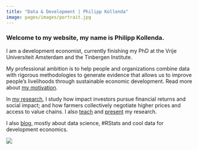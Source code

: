 ```yaml
---
title: "Data & Development | Philipp Kollenda"
image: pages/images/portrait.jpg
---
```


### Welcome to my website, my name is Philipp Kollenda.

I am a development economist, currently finishing my PhD at the Vrije Universiteit Amsterdam and the Tinbergen Institute.

My professional ambition is to help people and organizations combine data with rigorous methodologies to generate evidence that allows us to improve people's livelihoods through sustainable economic development. Read more about [my motivation](pages/motivation.qmd).

In [my research](pages/research.qmd), I study how impact investors pursue financial returns and social impact; and how farmers collectively negotiate higher prices and access to value chains. I also [teach](pages/teaching.qmd) and [present](pages/presentations.qmd) my research.

I also [blog](blog.qmd), mostly about data science, #RStats and cool data for development economics.  

![](pages/images/portrait.jpg)